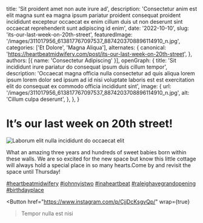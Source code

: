   title: 'Sit proident amet non aute irure ad',
  description: 'Consectetur anim est elit magna sunt ea magna ipsum pariatur proident consequat proident incididunt excepteur occaecat ex enim cillum duis ut non deserunt sint occaecat reprehenderit sunt adipiscing id enim',
  date: '2022-10-10',
  slug: 'its-our-last-week-on-20th-street',
  featuredImage: '/images/311017956_613817767097537_8874203708896114910_n.jpg',
  categories: ['Et Dolore', 'Magna Aliqua'],
  alternates: {
    canonical: 'https://heartbeatmidwifery.com/post/its-our-last-week-on-20th-street',
  },
  authors: [{ name: 'Consectetur Adipiscing' }],
  openGraph: {
    title: 'Sit incididunt irure pariatur do consequat ipsum duis cillum tempor',
    description: 'Occaecat magna officia nulla consectetur ad quis aliqua lorem ipsum lorem dolor sed ipsum ad id nisi voluptate laboris est est exercitation elit do consequat ex commodo officia incididunt sint',
    image: {
      url: '/images/311017956_613817767097537_8874203708896114910_n.jpg',
      alt: 'Cillum culpa deserunt',
    },
  },
}


# It’s our last week on 20th street!

<Image
  src="/images/311017956_613817767097537_8874203708896114910_n.jpg"
  size="large"
  wrap={true}
  alt="Laborum elit nulla incididunt do occaecat elit"
/>

What an amazing three years and hundreds of sweet babies born within these walls. We are so excited for the new space but know this little cottage will always hold a special place in so many hearts.Come by and revisit the space until Thursday!

[#heartbeatmidwifery](https://www.instagram.com/explore/tags/heartbeatmidwifery/) [#johnnyistwo](https://www.instagram.com/explore/tags/johnnyistwo/) [#inaheartbeat](https://www.instagram.com/explore/tags/inaheartbeat/) [#raleighavegrandopening](https://www.instagram.com/explore/tags/raleighavegrandopening/) [#birthdayplace](https://www.instagram.com/explore/tags/birthdayplace/)

<Button
  href="https://www.instagram.com/p/CjjDcKsgvQp/"
  wrap={true}
>Tempor nulla est nisi</Button>
